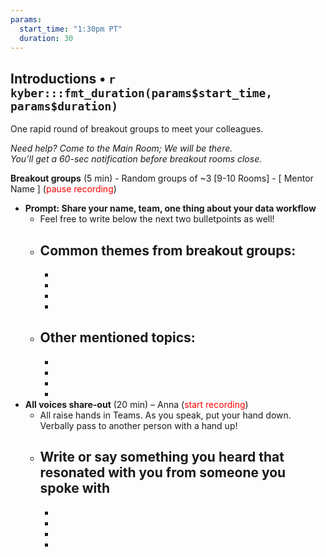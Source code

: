```yaml
---
params:
  start_time: "1:30pm PT"
  duration: 30
---
```


## Introductions • `r kyber:::fmt_duration(params$start_time, params$duration)`

One rapid round of breakout groups to meet your colleagues.

*Need help? Come to the Main Room; We will be there.*\
*You’ll get a 60-sec notification before breakout rooms close.*

**Breakout groups** (5 min) - Random groups of \~3 [9-10 Rooms] - [ Mentor Name ] (<font color="red">pause recording</font>)

-   **Prompt: Share your name, team, one thing about your data workflow**
    -   Feel free to write below the next two bulletpoints as well!
    -   Common themes from breakout groups:
        -   
        -   
        -   
        -   
        -   
    -   Other mentioned topics:
        -   

        -   

        -   

        -   

        -   
-   **All voices share-out** (20 min) – Anna (<font color="red">start recording</font>)
    -   All raise hands in Teams. As you speak, put your hand down. Verbally pass to another person with a hand up!
    -   Write or say something you heard that resonated with you from someone you spoke with
        -   
        -   
        -   
        -   
        -   
